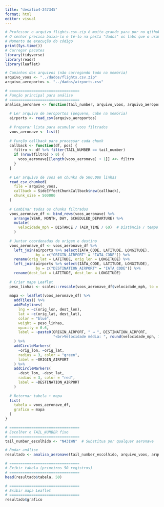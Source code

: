 ```yaml
---
title: "desafio4-247345"
format: html
editor: visual
---
```


```r
# Professor o arquivo flights.csv.zip é muito grande para por no github!
# O senhor precisa baixa-lo e tê-lo na pasta "dados" os labs que o usam funcionarem
# Momento de execução do código
print(Sys.time())
# Carregar pacotes
library(tidyverse)
library(readr)
library(leaflet)
```

```r
# Caminhos dos arquivos (não carregando tudo na memória)
arquivo_voos <- "../dados/flights.csv.zip"
arquivo_aeroportos <- "../dados/airports.csv"
```

```r
# ================================
# Função principal para análise
# ================================
analisa_aeronave <- function(tail_number, arquivo_voos, arquivo_aeroportos) {
  
  # Ler arquivo de aeroportos (pequeno, cabe na memória)
  airports <- read_csv(arquivo_aeroportos)
  
  # Preparar lista para acumular voos filtrados
  voos_aeronave <- list()
  
  # Função callback para processar cada chunk
  callback <- function(df, pos) {
    filtro <- df %>% filter(TAIL_NUMBER == tail_number)
    if (nrow(filtro) > 0) {
      voos_aeronave[[length(voos_aeronave) + 1]] <<- filtro
    }
  }
  
  # Ler arquivo de voos em chunks de 500.000 linhas
  read_csv_chunked(
    file = arquivo_voos,
    callback = SideEffectChunkCallback$new(callback),
    chunk_size = 500000
  )
  
  # Combinar todos os chunks filtrados
  voos_aeronave_df <- bind_rows(voos_aeronave) %>%
    arrange(YEAR, MONTH, DAY, SCHEDULED_DEPARTURE) %>%
    mutate(
      velocidade_mph = DISTANCE / (AIR_TIME / 60)  # Distância / tempo em horas
    )
  
  # Juntar coordenadas de origem e destino
  voos_aeronave_df <- voos_aeronave_df %>%
    left_join(airports %>% select(IATA_CODE, LATITUDE, LONGITUDE),
              by = c("ORIGIN_AIRPORT" = "IATA_CODE")) %>%
    rename(orig_lat = LATITUDE, orig_lon = LONGITUDE) %>%
    left_join(airports %>% select(IATA_CODE, LATITUDE, LONGITUDE),
              by = c("DESTINATION_AIRPORT" = "IATA_CODE")) %>%
    rename(dest_lat = LATITUDE, dest_lon = LONGITUDE)
  
  # Criar mapa Leaflet
  peso_linhas <- scales::rescale(voos_aeronave_df$velocidade_mph, to = c(1, 5))
  
  mapa <- leaflet(voos_aeronave_df) %>%
    addTiles() %>%
    addPolylines(
      lng = ~c(orig_lon, dest_lon),
      lat = ~c(orig_lat, dest_lat),
      color = "blue",
      weight = peso_linhas,
      opacity = 0.6,
      label = ~paste0(ORIGIN_AIRPORT, " → ", DESTINATION_AIRPORT,
                      "<br>Velocidade média: ", round(velocidade_mph, 1), " mph")
    ) %>%
    addCircleMarkers(
      ~orig_lon, ~orig_lat,
      radius = 3, color = "green",
      label = ~ORIGIN_AIRPORT
    ) %>%
    addCircleMarkers(
      ~dest_lon, ~dest_lat,
      radius = 3, color = "red",
      label = ~DESTINATION_AIRPORT
    )
  
  # Retornar tabela + mapa
  list(
    tabela = voos_aeronave_df,
    grafico = mapa
  )
}
```

```r
# ================================
# Escolher o TAIL_NUMBER fixo
# ================================
tail_number_escolhido <- "N431WN"  # Substitua por qualquer aeronave

# Rodar análise
resultado <- analisa_aeronave(tail_number_escolhido, arquivo_voos, arquivo_aeroportos)
```

```r
# ================================
# Exibir tabela (primeiros 50 registros)
# ================================
head(resultado$tabela, 50)

```

```r
# ================================
# Exibir mapa Leaflet
# ================================
resultado$grafico

```
